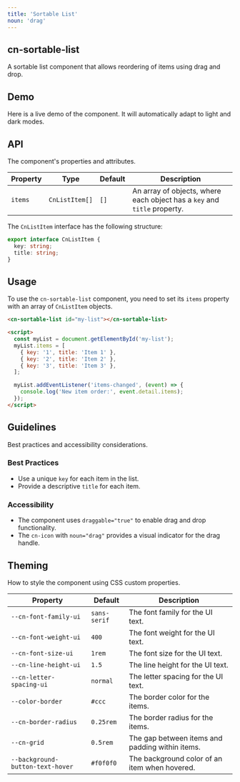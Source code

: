 ```yaml
---
title: 'Sortable List'
noun: 'drag'
---
```

<article class="column-l">

# cn-sortable-list

A sortable list component that allows reordering of items using drag and drop.

## Demo

Here is a live demo of the component. It will automatically adapt to light and dark modes.


<div class="grid two-col">
  <div class="surface dark">
    <CnSortableListDemo />
  </div>
  <div class="surface light">
    <CnSortableListDemo />
  </div>
</div>


## API

The component's properties and attributes.

| Property | Type | Default | Description |
|---|---|---|---|
| `items` | `CnListItem[]` | `[]` | An array of objects, where each object has a `key` and `title` property. |

The `CnListItem` interface has the following structure:

```typescript
export interface CnListItem {
  key: string;
  title: string;
}
```

## Usage

To use the `cn-sortable-list` component, you need to set its `items` property with an array of `CnListItem` objects.

```html
<cn-sortable-list id="my-list"></cn-sortable-list>

<script>
  const myList = document.getElementById('my-list');
  myList.items = [
    { key: '1', title: 'Item 1' },
    { key: '2', title: 'Item 2' },
    { key: '3', title: 'Item 3' },
  ];

  myList.addEventListener('items-changed', (event) => {
    console.log('New item order:', event.detail.items);
  });
</script>
```

## Guidelines

Best practices and accessibility considerations.

### Best Practices
- Use a unique `key` for each item in the list.
- Provide a descriptive `title` for each item.

### Accessibility
- The component uses `draggable="true"` to enable drag and drop functionality.
- The `cn-icon` with `noun="drag"` provides a visual indicator for the drag handle.

## Theming

How to style the component using CSS custom properties.

| Property | Default | Description |
|---|---|---|
| `--cn-font-family-ui` | `sans-serif` | The font family for the UI text. |
| `--cn-font-weight-ui` | `400` | The font weight for the UI text. |
| `--cn-font-size-ui` | `1rem` | The font size for the UI text. |
| `--cn-line-height-ui` | `1.5` | The line height for the UI text. |
| `--cn-letter-spacing-ui` | `normal` | The letter spacing for the UI text. |
| `--color-border` | `#ccc` | The border color for the items. |
| `--cn-border-radius` | `0.25rem` | The border radius for the items. |
| `--cn-grid` | `0.5rem` | The gap between items and padding within items. |
| `--background-button-text-hover` | `#f0f0f0` | The background color of an item when hovered. |

</article>